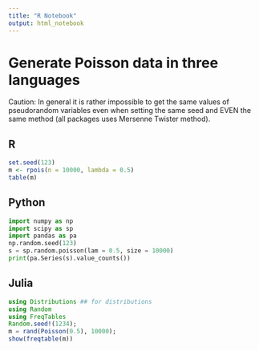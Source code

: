 ```yaml
---
title: "R Notebook"
output: html_notebook
---
```


# Generate Poisson data in three languages 

Caution: In general it is rather impossible to get the same values of pseudorandom variables even when setting the same seed and EVEN the same method (all packages uses Mersenne Twister method).


## R

```r
set.seed(123)
m <- rpois(n = 10000, lambda = 0.5)
table(m)
```

## Python

```python
import numpy as np 
import scipy as sp
import pandas as pa
np.random.seed(123)
s = sp.random.poisson(lam = 0.5, size = 10000)
print(pa.Series(s).value_counts())
```



## Julia

```julia
using Distributions ## for distributions
using Random
using FreqTables
Random.seed!(1234);
m = rand(Poisson(0.5), 10000);
show(freqtable(m))
```

